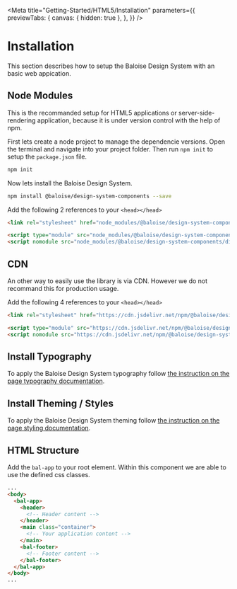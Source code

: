 
<Meta
  title="Getting-Started/HTML5/Installation"
  parameters={{
    previewTabs: {
      canvas: { hidden: true },
    },
  }}
/>

# Installation

This section describes how to setup the Baloise Design System with an basic web appication.

## Node Modules

This is the recommanded setup for HTML5 applications or server-side-rendering application, because it is under version control with the help of npm.

First lets create a node project to manage the dependencie versions. Open the terminal and navigate into your project folder. Then run `npm init` to setup the `package.json` file.

```bash
npm init
```

Now lets install the Baloise Design System.

```bash
npm install @baloise/design-system-components --save
```

Add the following 2 references to your `<head></head>`

```html
<link rel="stylesheet" href="node_modules/@baloise/design-system-components/dist/design-system-components/design-system-components.css" />

<script type="module" src="node_modules/@baloise/design-system-components/dist/design-system-components/design-system-components.esm.js"></script>
<script nomodule src="node_modules/@baloise/design-system-components/dist/design-system-components/design-system-components.js"></script>
```

## CDN

An other way to easily use the library is via CDN. However we do not recommand this for production usage.

Add the following 4 references to your `<head></head>`

```html
<link rel="stylesheet" href="https://cdn.jsdelivr.net/npm/@baloise/design-system-components/dist/design-system-components/design-system-components.css" />

<script type="module" src="https://cdn.jsdelivr.net/npm/@baloise/design-system-components/dist/design-system-components/design-system-components.esm.js"></script>
<script nomodule src="https://cdn.jsdelivr.net/npm/@baloise/design-system-components/dist/design-system-components/design-system-components.js"></script>
```

## Install Typography

To apply the Baloise Design System typography follow [the instruction on the page typography documentation](/design/typography.html#install-web-font).

## Install Theming / Styles

To apply the Baloise Design System theming follow [the instruction on the page styling documentation](/components/getting-started/theming.html).

## HTML Structure

Add the `bal-app` to your root element. Within this component we are able to use the defined css classes.

```html
...
<body>
  <bal-app>
    <header>
      <!-- Header content -->
    </header>
    <main class="container">
      <!-- Your application content -->
    </main>
    <bal-footer>
      <!-- Footer content -->
    </bal-footer>
  </bal-app>
</body>
...
```
